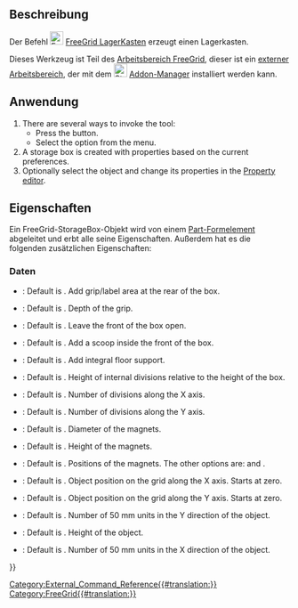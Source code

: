 <languages/>

{{Docnav
|
|[[FreeGrid_BitCartridgeHolder/de|BitKassettenHalter]]
|[[FreeGrid_Workbench/de|FreeGrid]]
|IconL=
|IconR=FreeGrid_BitCartridgeHolder.svg
|IconC=FreeGridWorkbench.svg
}}

<div lang="en" dir="ltr" class="mw-content-ltr">
{{GuiCommand
|Name=FreeGrid StorageBox
|MenuLocation=FreeeGrid → Storage box
|Workbenches=[[FreeGrid_Workbench|FreeGrid]]
|Version=
|SeeAlso=
}}
</div>

<span id="Description"></span>
==Beschreibung==

Der Befehl [[Image:FreeGrid_StorageBox.svg|24px]] [[FreeGrid_StorageBox/de|FreeGrid LagerKasten]] erzeugt einen Lagerkasten.

Dieses Werkzeug ist Teil des  [[FreeGrid_Workbench/de|Arbeitsbereich FreeGrid]], dieser ist ein [[External_workbenches/de|externer Arbeitsbereich]], der mit dem [[Image:Std_AddonMgr.svg|24px]] [[Std_AddonMgr/de|Addon-Manager]] installiert werden kann.

<span id="Usage"></span>
==Anwendung==

<div lang="en" dir="ltr" class="mw-content-ltr">
# There are several ways to invoke the tool:
#* Press the {{Button|[[Image:FreeGrid_StorageBox.svg|16px]] [[FreeGrid_StorageBox|Storage box]]}} button.
#* Select the {{MenuCommand|FreeGrid → [[Image:FreeGrid_StorageBox.svg|16px]] Storage box}} option from the menu.
# A storage box is created with properties based on the current preferences.
# Optionally select the object and change its properties in the [[Property_editor|Property editor]].
</div>

<span id="Properties"></span>
==Eigenschaften==

Ein FreeGrid-StorageBox-Objekt wird von einem [[Part_Feature/de|Part-Formelement]] abgeleitet und erbt alle seine Eigenschaften. Außerdem hat es die folgenden zusätzlichen Eigenschaften:

<span id="Data"></span>
===Daten===

{{Properties_Title|Box features}}

<div lang="en" dir="ltr" class="mw-content-ltr">
* {{PropertyData|Box Grip|Bool}}: Default is {{TRUE}}. Add grip/label area at the rear of the box.
* {{PropertyData|Box Grip Depth|Length}}: Default is {{Value|15 mm}}. Depth of the grip.
* {{PropertyData|Box Open Front|Bool}}: Default is {{FALSE}}. Leave the front of the box open.
* {{PropertyData|Box Ramp|Bool}}: Default is {{TRUE}}. Add a scoop inside the front of the box.
* {{PropertyData|Floor Support|Bool}}: Default is {{TRUE}}. Add integral floor support.
</div>

{{Properties_Title|Internal divisions}}

<div lang="en" dir="ltr" class="mw-content-ltr">
* {{PropertyData|Division Height|Percent}}: Default is {{Value|100}}. Height of internal divisions relative to the height of the box.
* {{PropertyData|Divisions X|IntegerConstraint}}: Default is {{Value|1}}. Number of divisions along the X axis.
* {{PropertyData|Divisions Y|IntegerConstraint}}: Default is {{Value|1}}. Number of divisions along the Y axis.
</div>

{{Properties_Title|Magnet mount}}

<div lang="en" dir="ltr" class="mw-content-ltr">
* {{PropertyData|Magnet Diameter|Length}}: Default is {{Value|6 mm}}. Diameter of the magnets.
* {{PropertyData|Magnet Height|Length}}: Default is {{Value|2 mm}}. Height of the magnets.
* {{PropertyData|Magnet Option|Enumeration}}: Default is {{Value|allIntersections}}. Positions of the magnets. The other options are: {{Value|cornersOny}} and {{Value|noMagnets}}.
</div>

{{Properties_Title|Position on grid}}

<div lang="en" dir="ltr" class="mw-content-ltr">
* {{PropertyData|Position X|IntegerConstraint}}: Default is {{Value|0}}. Object position on the grid along the X axis. Starts at zero.
* {{PropertyData|Position Y|IntegerConstraint}}: Default is {{Value|0}}. Object position on the grid along the Y axis. Starts at zero.
</div>

{{Properties_Title|Size}}

<div lang="en" dir="ltr" class="mw-content-ltr">
* {{PropertyData|Depth|IntegerConstraint}}: Default is {{Value|1}}. Number of 50 mm units in the Y direction of the object.
* {{PropertyData|Height|Length}}: Default is {{Value|50 mm}}. Height of the object.
* {{PropertyData|Width|IntegerConstraint}}: Default is {{Value|1}}. Number of 50 mm units in the X direction of the object.
</div>


{{Docnav
|
|[[FreeGrid_BitCartridgeHolder/de|BitKassettenHalter]]
|[[FreeGrid_Workbench/de|FreeGrid]]
|IconL=
|IconR=FreeGrid_BitCartridgeHolder.svg
|IconC=FreeGridWorkbench.svg
}}

[[Category:External_Command_Reference{{#translation:}}]]
[[Category:FreeGrid{{#translation:}}]]
{{Userdocnavi{{#translation:}}}}